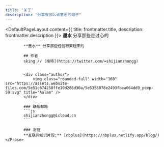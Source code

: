 ```yaml
---
title: '关于'
description: '分享有那么点意思的句子'
---
```


<DefaultPageLayout content={{ title: frontmatter.title, description: frontmatter.description }}>
    <Prose>
            **墨水** 分享那些走过心的

            **墨水** 分享那些经验积累起来的 

            ## 作者
            sking // [推特](https://twitter.com/=shijianzhongg)


            <div class="author">
                <img class="rounded-full" width="160" src="https://assets.website-files.com/5e51c674258ffe10d286d30a/5e5358878e2493fbea064dd9_peep-59.svg" title="Aalam" />
            </div>

            ### 联系邮箱
            ```js
            shijianzhongg@icloud.cn
            ```
            
            ### 友链
            **互联网知识片段:** [nbplus](https://nbplus.netlify.app/blog/)
    </Prose>
</DefaultPageLayout>



